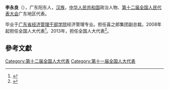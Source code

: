 '''李永良'''（{{bd|1969年||}}），广东阳东人，[[汉族|汉族]]，[[中华人民共和国|中华人民共和国]]政治人物、[[第十二届全国人民代表大会|第十二届全国人民代表大会]]广东地区代表。

毕业于[[广东省经济管理干部学院|广东省经济管理干部学院]]经济管理专业。担任喜之郎集团副总裁。2008年起担任全国人大代表<ref>{{cite news|title=全国人大代表信息-李永良|url= http://210.82.31.1:8084/delegate/viewDelegate.action?dbid=111827|accessdate=2013-04-05|newspaper=全国人大网|archive-url=https://web.archive.org/web/20140522065747/http://www.npc.gov.cn/delegate/viewDelegate.action?dbid=111827|archive-date=2014-05-22|dead-url=yes}}</ref>。2013年，担任全国人大代表<ref>{{cite news|title=全国人大代表信息-李永良|url= http://210.82.31.1:8084/delegate/viewDelegate.action?dbid=121807|accessdate=2013-04-05|newspaper=全国人大网|archive-url=https://web.archive.org/web/20140522053031/http://www.npc.gov.cn/delegate/viewDelegate.action?dbid=121807|archive-date=2014-05-22|dead-url=yes}}</ref>。

==參考文獻==
{{reflist}}
{{中国政治人物小作品}}

[[Category:第十二届全国人大代表|Category:第十二届全国人大代表]]
[[Category:第十一届全国人大代表|Category:第十一届全国人大代表]]